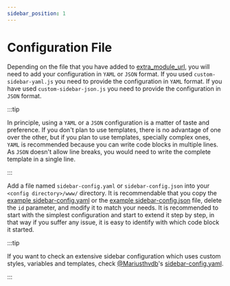 ```yaml
---
sidebar_position: 1
---
```


# Configuration File

Depending on the file that you have added to [extra_module_url], you will need to add your configuration in `YAML` or `JSON` format. If you used `custom-sidebar-yaml.js` you need to provide the configuration in `YAML` format. If you have used `custom-sidebar-json.js` you need to provide the configuration in `JSON` format.

:::tip

In principle, using a `YAML` or a `JSON` configuration  is a matter of taste and preference. If you don't plan to use templates, there is no advantage of one over the other, but if you plan to use templates, specially complex ones, `YAML` is recommended because you can write code blocks in multiple lines. As `JSON` doesn't allow line breaks, you would need to write the complete template in a single line.

:::

Add a file named `sidebar-config.yaml` or `sidebar-config.json` into your `<config directory>/www/` directory. It is recommendable that you copy the [example sidebar-config.yaml] or the [example sidebar-config.json] file, delete the `id` parameter, and modify it to match your needs. It is recommended to start with the simplest configuration and start to extend it step by step, in that way if you suffer any issue, it is easy to identify with which code block it started.

:::tip

If you want to check an extensive sidebar configuration which uses custom styles, variables and templates, check [@Mariusthvdb]'s [sidebar-config.yaml].

:::

[extra_module_url]: https://www.home-assistant.io/integrations/frontend/#extra_module_url
[example sidebar-config.json]: https://raw.githubusercontent.com/elchininet/custom-sidebar/master/sidebar-config.json
[example sidebar-config.yaml]: https://raw.githubusercontent.com/elchininet/custom-sidebar/master/sidebar-config.yaml
[@Mariusthvdb]: https://github.com/Mariusthvdb
[sidebar-config.yaml]: https://gist.github.com/Mariusthvdb/e41957dc6f66d9764e0480030c9bd386